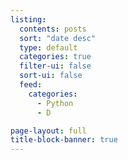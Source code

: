 ```yaml
---
listing:
  contents: posts
  sort: "date desc"
  type: default
  categories: true
  filter-ui: false
  sort-ui: false
  feed: 
    categories: 
      - Python
      - D

page-layout: full
title-block-banner: true
---
```

